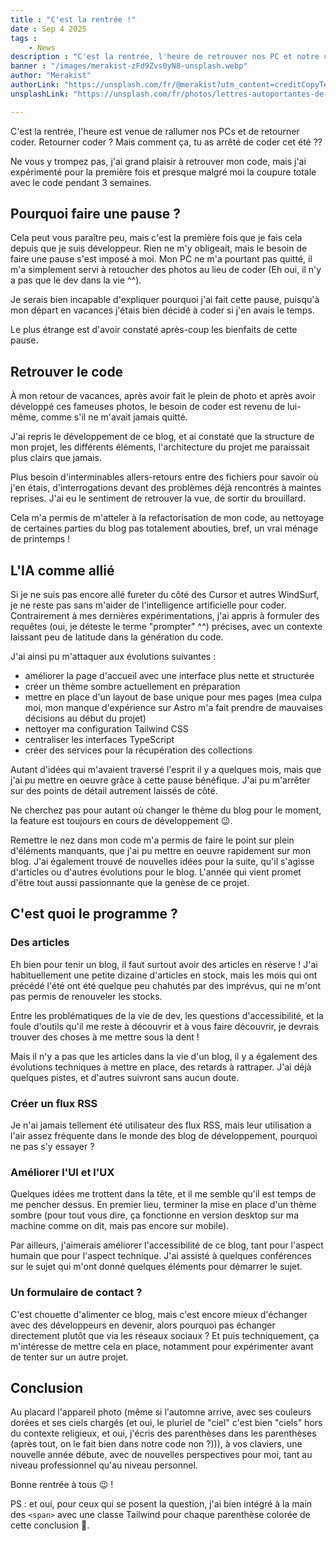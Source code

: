 ```yaml
---
title : "C'est la rentrée !"
date : Sep 4 2025
tags :
    - News
description : "C'est la rentrée, l'heure de retrouver nos PC et notre code."
banner : "/images/merakist-zFd9Zvs0yN8-unsplash.webp"
author: "Merakist"
authorLink: "https://unsplash.com/fr/@merakist?utm_content=creditCopyText&utm_medium=referral&utm_source=unsplash"
unsplashLink: "https://unsplash.com/fr/photos/lettres-autoportantes-de-travail-zFd9Zvs0yN8?utm_content=creditCopyText&utm_medium=referral&utm_source=unsplash"

---
```


C'est la rentrée, l'heure est venue de rallumer nos PCs et de retourner coder. Retourner coder ? Mais comment ça, tu as arrêté de coder cet été ??

Ne vous y trompez pas, j'ai grand plaisir à retrouver mon code, mais j'ai expérimenté pour la première fois et presque malgré moi la coupure totale avec le code pendant 3 semaines.

## Pourquoi faire une pause ?

Cela peut vous paraître peu, mais c'est la première fois que je fais cela depuis que je suis développeur. Rien ne m'y obligeait, mais le besoin de faire une pause s'est imposé à moi. Mon PC ne m'a pourtant pas quitté, il m'a simplement servi à retoucher des photos au lieu de coder (Eh oui, il n'y a pas que le dev dans la vie ^^).

Je serais bien incapable d'expliquer pourquoi j'ai fait cette pause, puisqu'à mon départ en vacances j'étais bien décidé à coder si j'en avais le temps.

Le plus étrange est d'avoir constaté après-coup les bienfaits de cette pause.

## Retrouver le code

À mon retour de vacances, après avoir fait le plein de photo et après avoir développé ces fameuses photos, le besoin de coder est revenu de lui-même, comme s'il ne m'avait jamais quitté. 

J'ai repris le développement de ce blog, et ai constaté que la structure de mon projet, les différents éléments, l'architecture du projet me paraissait plus clairs que jamais.

Plus besoin d'interminables allers-retours entre des fichiers pour savoir où j'en étais, d'interrogations devant des problèmes déjà rencontrés à maintes reprises. J'ai eu le sentiment de retrouver la vue, de sortir du brouillard. 

Cela m'a permis de m'atteler à la refactorisation de mon code, au nettoyage de certaines parties du blog pas totalement abouties, bref, un vrai ménage de printemps !

## L'IA comme allié

Si je ne suis pas encore allé fureter du côté des Cursor et autres WindSurf, je ne reste pas sans m'aider de l'intelligence artificielle pour coder. Contrairement à mes dernières expérimentations, j'ai appris à formuler des requêtes (oui, je déteste le terme "prompter" ^^) précises, avec un contexte laissant peu de latitude dans la génération du code.

J'ai ainsi pu m'attaquer aux évolutions suivantes :

- améliorer la page d'accueil avec une interface plus nette et structurée
- créer un thème sombre actuellement en préparation
- mettre en place d'un layout de base unique pour mes pages (mea culpa moi, mon manque d'expérience sur Astro m'a fait prendre de mauvaises décisions au début du projet)
- nettoyer ma configuration Tailwind CSS
- centraliser les interfaces TypeScript
- créer des services pour la récupération des collections

Autant d'idées qui m'avaient traversé l'esprit il y a quelques mois, mais que j'ai pu mettre en oeuvre grâce à cette pause bénéfique. J'ai pu m'arrêter sur des points de détail autrement laissés de côté.

Ne cherchez pas pour autant où changer le thème du blog pour le moment, la feature est toujours en cours de développement 😉.

Remettre le nez dans mon code m'a permis de faire le point sur plein d'éléments manquants, que j'ai pu mettre en oeuvre rapidement sur mon blog. J'ai également trouvé de nouvelles idées pour la suite, qu'il s'agisse d'articles ou d'autres évolutions pour le blog. L'année qui vient promet d'être tout aussi passionnante que la genèse de ce projet.

## C'est quoi le programme ?

### Des articles

Eh bien pour tenir un blog, il faut surtout avoir des articles en réserve ! J'ai habituellement une petite dizaine d'articles en stock, mais les mois qui ont précédé l'été ont été quelque peu chahutés par des imprévus, qui ne m'ont pas permis de renouveler les stocks. 

Entre les problématiques de la vie de dev, les questions d'accessibilité, et la foule d'outils qu'il me reste à découvrir et à vous faire découvrir, je devrais trouver des choses à me mettre sous la dent !

Mais il n'y a pas que les articles dans la vie d'un blog, il y a également des évolutions techniques à mettre en place, des retards à rattraper. J'ai déjà quelques pistes, et d'autres suivront sans aucun doute.

### Créer un flux RSS

Je n'ai jamais tellement été utilisateur des flux RSS, mais leur utilisation a l'air assez fréquente dans le monde des blog de développement, pourquoi ne pas s'y essayer ?

### Améliorer l'UI et l'UX

Quelques idées me trottent dans la tête, et il me semble qu'il est temps de me pencher dessus. En premier lieu, terminer la mise en place d'un thème sombre (pour tout vous dire, ça fonctionne en version desktop sur ma machine comme on dit, mais pas encore sur mobile). 

Par ailleurs, j'aimerais améliorer l'accessibilité de ce blog, tant pour l'aspect humain que pour l'aspect technique. J'ai assisté à quelques conférences sur le sujet qui m'ont donné quelques éléments pour démarrer le sujet.

### Un formulaire de contact ?

C'est chouette d'alimenter ce blog, mais c'est encore mieux d'échanger avec des développeurs en devenir, alors pourquoi pas échanger directement plutôt que via les réseaux sociaux ? Et puis techniquement, ça m'intéresse de mettre cela en place, notamment pour expérimenter avant de tenter sur un autre projet.

## Conclusion

Au placard l'appareil photo <span class="text-yellow-400">(</span>même si l'automne arrive, avec ses couleurs dorées et ses ciels chargés <span class="text-purple-400">(</span>et oui, le pluriel de "ciel" c'est bien "ciels" hors du contexte religieux, et oui, j'écris des parenthèses dans les parenthèses <span class="text-blue-400">(</span>après tout, on le fait bien dans notre code non ?<span class="text-blue-400">)</span><span class="text-purple-400">)</span><span class="text-yellow-400">)</span>, à vos claviers, une nouvelle année débute, avec de nouvelles perspectives pour moi, tant au niveau professionnel qu'au niveau personnel.

Bonne rentrée à tous 😉 !

PS : et oui, pour ceux qui se posent la question, j'ai bien intégré à la main des `<span>` avec une classe Tailwind pour chaque parenthèse colorée de cette conclusion 🤣.
